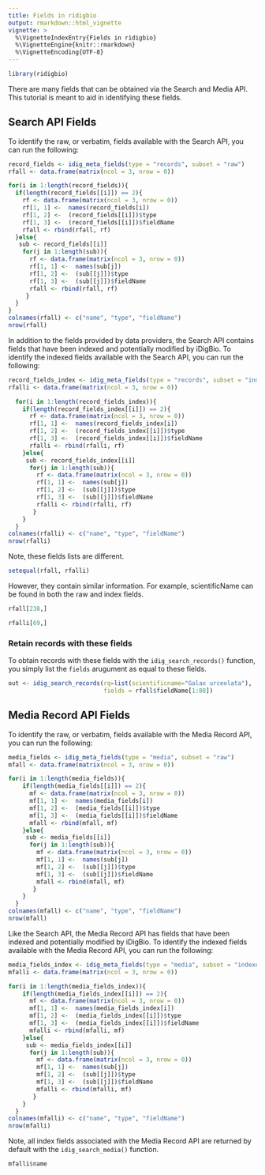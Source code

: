 ```yaml
---
title: Fields in ridigbio
output: rmarkdown::html_vignette
vignette: >
  %\VignetteIndexEntry{Fields in ridigbio}
  %\VignetteEngine{knitr::rmarkdown}
  %\VignetteEncoding{UTF-8}
---
```


```r
library(ridigbio)
```

There are many fields that can be obtained via the Search and Media API. This tutorial is meant to aid in identifying these fields. 

## Search API Fields 

To identify the raw, or verbatim, fields available with the Search API, you can run the following: 

```r
record_fields <- idig_meta_fields(type = "records", subset = "raw")
rfall <- data.frame(matrix(ncol = 3, nrow = 0))

for(i in 1:length(record_fields)){
  if(length(record_fields[[i]]) == 2){
    rf <- data.frame(matrix(ncol = 3, nrow = 0))
    rf[1, 1] <-  names(record_fields[i])
    rf[1, 2] <-  (record_fields[[i]])$type
    rf[1, 3] <-  (record_fields[[i]])$fieldName
    rfall <- rbind(rfall, rf)
  }else{
   sub <- record_fields[[i]]
    for(j in 1:length(sub)){
      rf <- data.frame(matrix(ncol = 3, nrow = 0))
      rf[1, 1] <-  names(sub[j])
      rf[1, 2] <-  (sub[[j]])$type
      rf[1, 3] <-  (sub[[j]])$fieldName
      rfall <- rbind(rfall, rf)
     }
  }
}
colnames(rfall) <- c("name", "type", "fieldName")
nrow(rfall)
```


In addition to the fields provided by data providers, the Search API contains fields that have been indexed and potentially modified by iDigBio. To identify the indexed fields available with the Search API, you can run the following: 

```r
record_fields_index <- idig_meta_fields(type = "records", subset = "indexed")
rfalli <- data.frame(matrix(ncol = 3, nrow = 0))

  for(i in 1:length(record_fields_index)){
    if(length(record_fields_index[[i]]) == 2){
      rf <- data.frame(matrix(ncol = 3, nrow = 0))
      rf[1, 1] <-  names(record_fields_index[i])
      rf[1, 2] <-  (record_fields_index[[i]])$type
      rf[1, 3] <-  (record_fields_index[[i]])$fieldName
      rfalli <- rbind(rfalli, rf)
    }else{
     sub <- record_fields_index[[i]]
      for(j in 1:length(sub)){
        rf <- data.frame(matrix(ncol = 3, nrow = 0))
        rf[1, 1] <-  names(sub[j])
        rf[1, 2] <-  (sub[[j]])$type
        rf[1, 3] <-  (sub[[j]])$fieldName
        rfalli <- rbind(rfalli, rf)
       }
    }
  }
colnames(rfalli) <- c("name", "type", "fieldName")
nrow(rfalli)
```

Note, these fields lists are different.
```r
setequal(rfall, rfalli)
```

However, they contain similar information. For example,  scientificName can be found in both the raw and index fields.
```r
rfall[238,]
```

```r
rfalli[69,]
```

### Retain records with these fields
To obtain records with these fields with the `idig_search_records()` function, you simply list the  `fields` arugument as equal to these fields. 

```r
out <- idig_search_records(rq=list(scientificname="Galax urceolata"), 
                           fields = rfall$fieldName[1:88])
```

## Media Record API Fields  

To identify the raw, or verbatim, fields available with the Media Record API, you can run the following: 

```r
media_fields <- idig_meta_fields(type = "media", subset = "raw")
mfall <- data.frame(matrix(ncol = 3, nrow = 0))

for(i in 1:length(media_fields)){
    if(length(media_fields[[i]]) == 2){
      mf <- data.frame(matrix(ncol = 3, nrow = 0))
      mf[1, 1] <-  names(media_fields[i])
      mf[1, 2] <-  (media_fields[[i]])$type
      mf[1, 3] <-  (media_fields[[i]])$fieldName
      mfall <- rbind(mfall, mf)
    }else{
     sub <- media_fields[[i]]
      for(j in 1:length(sub)){
        mf <- data.frame(matrix(ncol = 3, nrow = 0))
        mf[1, 1] <-  names(sub[j])
        mf[1, 2] <-  (sub[[j]])$type
        mf[1, 3] <-  (sub[[j]])$fieldName
        mfall <- rbind(mfall, mf)
       }
    }
  }
colnames(mfall) <- c("name", "type", "fieldName")
nrow(mfall)
```

Like the Search API, the Media Record API has fields that have been indexed and potentially modified by iDigBio. To identify the indexed fields available with the Media Record API, you can run the following: 
```r
media_fields_index <- idig_meta_fields(type = "media", subset = "indexed")
mfalli <- data.frame(matrix(ncol = 3, nrow = 0))

for(i in 1:length(media_fields_index)){
    if(length(media_fields_index[[i]]) == 2){
      mf <- data.frame(matrix(ncol = 3, nrow = 0))
      mf[1, 1] <-  names(media_fields_index[i])
      mf[1, 2] <-  (media_fields_index[[i]])$type
      mf[1, 3] <-  (media_fields_index[[i]])$fieldName
      mfalli <- rbind(mfalli, mf)
    }else{
     sub <- media_fields_index[[i]]
      for(j in 1:length(sub)){
        mf <- data.frame(matrix(ncol = 3, nrow = 0))
        mf[1, 1] <-  names(sub[j])
        mf[1, 2] <-  (sub[[j]])$type
        mf[1, 3] <-  (sub[[j]])$fieldName
        mfalli <- rbind(mfalli, mf)
       }
    }
  }
colnames(mfalli) <- c("name", "type", "fieldName")
nrow(mfalli)
```

Note, all index fields associated with the Media Record API are returned by default with the `idig_search_media()` function. 
```r
mfalli$name
```

